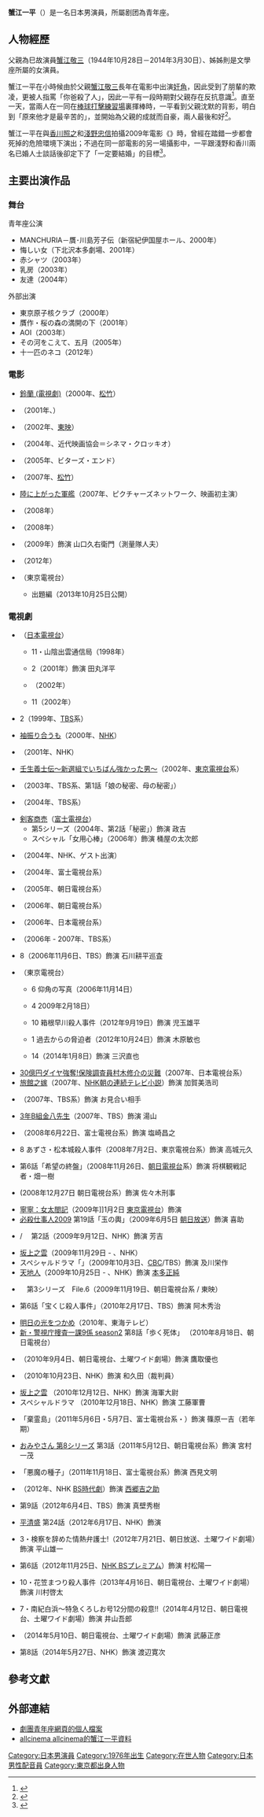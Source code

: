 {{藝人
|姓名 = 蟹江一平
|類型 = 男演員
|國籍 = {{JPN}}
|出生日期 = {{birth date and age|1976|6|8}}
|出生地點 = [[日本|日本]][[東京都|東京都]]
|逝世日期 = 
|逝世地點 = 
|職業 = [[演員|演員]]
|身高 = 
|血型       = 
|教育程度 = 
|宗教信仰 =
|配偶 = 
|子女     =
|音樂類型 =
|演奏樂器 = 
|出身地 =
|出道作 = 
|出道日期 = 
|代表作 = 
|活躍年代 = 2000年至今
|唱片公司 = 
|經紀公司 = 
|網站 = 
|相關團體 =
|獎項 = 
|IMDb = 
}}
{{japanese|japanese=蟹江 一平|kana=かにえ いっぺい|romaji=Kanie Ippei}}

'''蟹江一平'''（{{bd|1976年|6月8日|||Kanie Ippei}}）是一名日本男演員，所屬剧团為青年座。

== 人物經歷 ==
父親為巳故演員[[蟹江敬三|蟹江敬三]]（1944年10月28日－2014年3月30日）、姊姊則是文學座所屬的女演員{{link-ja|栗田桃子|栗田桃子}}。

蟹江一平在小時候由於父親[[蟹江敬三|蟹江敬三]]長年在電影中出演[[奸角|奸角]]，因此受到了朋輩的欺凌，更被人指罵「你爸殺了人」，因此一平有一段時期對父親存在反抗意識<ref name="gendaibusiness20140506-3">{{Cite journal | url = http://gendai.ismedia.jp/articles/-/39045?page=3 | title = 追悼 涙なしには読めません「お前の父ちゃん、また人を殺したな」——いじめられる我が子を前に、父は言葉を呑んだ 名優・蟹江敬三「ごめんな、パパが悪役で」 (3/4) | journal = 週刊現代 | volume =  | publisher = [[講談社|講談社]] | date = 2014-05-06 | accessdate = 2014-05-21 | archive-date = 2017-08-03 | archive-url = https://web.archive.org/web/20170803172030/http://gendai.ismedia.jp/articles/-/39045?page=3 | dead-url = no }}</ref>。直至一天，當兩人在一同在[[棒球打擊練習場|棒球打擊練習場]]裏揮棒時，一平看到父親沈默的背影，明白到「原來他才是最辛苦的」，並開始為父親的成就而自豪，兩人最後和好<ref>{{Cite journal | url = http://gendai.ismedia.jp/articles/-/39045?page=4 | title = 追悼 涙なしには読めません「お前の父ちゃん、また人を殺したな」——いじめられる我が子を前に、父は言葉を呑んだ 名優・蟹江敬三「ごめんな、パパが悪役で」 (4/4) | journal = 週刊現代 | volume =  | publisher = [[講談社|講談社]] | date = 2014-05-06 | accessdate = 2014-05-21 | archive-date = 2017-08-03 | archive-url = https://web.archive.org/web/20170803172301/http://gendai.ismedia.jp/articles/-/39045?page=4 | dead-url = no }}</ref>。
 
蟹江一平在與[[香川照之|香川照之]]和[[淺野忠信|淺野忠信]]拍攝2009年電影《{{link-ja|劍岳 點之記|劒岳 点の記}}》時，曾經在踏錯一步都會死掉的危險環境下演出；不過在同一部電影的另一場攝影中，一平跟淺野和香川兩名已婚人士談話後卻定下了「一定要結婚」的目標<ref>{{Cite news | url = http://eiga.com/news/20090430/9/ | title = 蟹江一平、結婚決意の真相を語る。「劔岳 点の記」トークショー | publisher = 映画.com | date = 2009-04-30 | accessdate = 2014-04-05 | archive-date = 2018-07-10 | archive-url = https://web.archive.org/web/20180710163503/https://eiga.com/news/20090430/9/ | dead-url = no }}</ref>。

== 主要出演作品 ==
=== 舞台 ===
;青年座公演
*MANCHURIA－贋･川島芳子伝（新宿紀伊国屋ホール、2000年）
*悔しい女（下北沢本多劇場、2001年）
*赤シャツ（2003年）
*乳房（2003年）
*友達（2004年）
;外部出演
*東京原子核クラブ（2000年）
*贋作・桜の森の満開の下（2001年）
*AOI（2003年）
*その河をこえて、五月（2005年）
*十一匹のネコ（2012年）

=== 電影 ===
*[[鈴蘭_(電視劇)|鈴蘭 (電視劇)]]（2000年、[[松竹|松竹]]）
*{{tsl|ja|光の雨 (映画)||光の雨}}（2001年、{{tsl|ja|シネカノン||シネカノン}}）
*{{tsl|ja|陽はまた昇る (映画)||陽はまた昇る}}（2002年、[[東映|東映]]）
*{{tsl|ja|ふくろう (映画)||ふくろう}}（2004年、近代映画協会＝シネマ・クロッキオ）
*{{tsl|ja|樹の海||樹の海}}（2005年、ビターズ・エンド）
*{{tsl|ja|東京タワー 〜オカンとボクと、時々、オトン〜 (映画)||東京タワー 〜オカンとボクと、時々、オトン〜}}（2007年、[[松竹|松竹]]）
*[[陸に上がった軍艦|陸に上がった軍艦]]（2007年、ピクチャーズネットワーク、映画初主演）
*{{tsl|ja|哀憑歌 〜CHI-MANAKO〜||哀憑歌 〜CHI-MANAKO〜}}（2008年）
*{{tsl|ja|イエスタデイズ (映画)||イエスタデイズ}}（2008年）
*{{tsl|ja|劒岳 点の記||劒岳 点の記}}（2009年）飾演 山口久右衛門（測量隊人夫）
*{{tsl|ja|はやぶさ 遥かなる帰還||はやぶさ 遥かなる帰還}}（2012年）
* {{tsl|ja|マダム・マーマレードの異常な謎||マダム・マーマレードの異常な謎}}（東京電視台）
** 出題編（2013年10月25日公開）

=== 電視劇 ===
*{{tsl|ja|火曜サスペンス劇場||火曜サスペンス劇場}}（[[日本電視台|日本電視台]]）
**{{tsl|ja|地方記者・立花陽介||地方記者・立花陽介}}11・山陰出雲通信局（1998年）
**{{tsl|ja|街の医者 神山治郎||街の医者 神山治郎}}2（2001年）飾演 田丸洋平
**{{tsl|ja|監察医・室生亜季子||監察医・室生亜季子}}（2002年）
**{{tsl|ja|身辺警護 (テレビドラマ)||身辺警護}}11（2002年）
*{{tsl|ja|弁護士高見沢響子||弁護士高見沢響子}}2（1999年、[[TBS電視台|TBS]]系）
*[[袖振り合うも|袖振り合うも]]（2000年、[[日本放送協會|NHK]]）
*{{tsl|ja|五瓣の椿||五瓣の椿}}（2001年、NHK{{tsl|ja|木曜時代劇||金曜時代劇}}）
*[[壬生義士傳|壬生義士伝〜新選組でいちばん強かった男〜]]（2002年、[[東京電視台|東京電視台]]系{{tsl|ja|新春ワイド時代劇||新春ワイド時代劇}}）
*{{tsl|ja|年下の男||年下の男}}（2003年、TBS系、第1話「娘の秘密、母の秘密」）
*{{tsl|ja|浅見光彦シリーズ||浅見光彦シリーズ 華の下にて}}（2004年、TBS系{{tsl|ja|月曜ミステリー劇場||月曜ミステリー劇場}}）
*[[劍客生涯|剣客商売]]（[[富士電視台ジョン|富士電視台]]）
**第5シリーズ（2004年、第2話「秘密」）飾演 政吉
**スペシャル「女用心棒」（2006年）飾演 桶屋の太次郎
*{{tsl|ja|御宿かわせみ||御宿かわせみ第二章}}（2004年、NHK{{tsl|ja|木曜時代劇||金曜時代劇}}、ゲスト出演）
*{{tsl|ja|ドクター小石の事件カルテ||ドクター小石の事件カルテ}}（2004年、富士電視台系{{tsl|ja|金曜エンタテイメント||金曜エンタテイメント}}）
*{{tsl|ja|終りに見た街||終りに見た街}}（2005年、朝日電視台系）
*{{tsl|ja|黒いバッグの女||黒いバッグの女}}（2006年、朝日電視台系）
*{{tsl|ja|ハチ公物語||伝説の秋田犬 ハチ}}（2006年、日本電視台系{{tsl|ja|DRAMA COMPLEX||DRAMA COMPLEX}}）
*{{tsl|ja|結婚式へ行こう!||結婚式へ行こう!}}（2006年 - 2007年、TBS系{{tsl|ja|愛の劇場||愛の劇場}}）
*{{tsl|ja|月曜ゴールデン||月曜ゴールデン}} {{tsl|ja|弁護士高見沢響子||弁護士高見沢響子}}8（2006年11月6日、TBS）飾演 石川耕平巡査
*{{tsl|ja|水曜ミステリー9||水曜ミステリー9}}（東京電視台）
**{{tsl|ja|多摩南署たたき上げ刑事・近松丙吉||多摩南署たたき上げ刑事・近松丙吉}}6 仰角の写真（2006年11月14日）
**{{tsl|ja|農家の嫁は弁護士!神谷純子のふるさと事件簿||農家の嫁は弁護士!神谷純子のふるさと事件簿}}4 2009年2月18日）
**{{tsl|ja|旅行作家・茶屋次郎||旅行作家・茶屋次郎}}10 箱根早川殺人事件（2012年9月19日）飾演 児玉雄平
**{{tsl|ja|北海道警事件ファイル 警部補 五条聖子||北海道警事件ファイル 警部補 五条聖子}}1 過去からの脅迫者（2012年10月24日）飾演 木原敏也
**{{tsl|ja|監察医・篠宮葉月 死体は語る||監察医・篠宮葉月 死体は語る}}14（2014年1月8日）飾演 三沢直也
*[[30億円ダイヤ強奪!保険調査員村木修介の災難|30億円ダイヤ強奪!保険調査員村木修介の災難]]（2007年、日本電視台系{{tsl|ja|火曜ドラマゴールド||火曜ドラマゴールド}}）
*[[旅館之嫁|旅館之嫁]]（2007年、[[連續電視小說|NHK朝の連続テレビ小説]]）飾演 加賀美浩司
*{{tsl|ja|夫婦道||夫婦道}}（2007年、TBS系）飾演 お見合い相手
*[[3年B組金八先生|3年B組金八先生]]（2007年、TBS）飾演 湯山
*{{tsl|ja|潮風の診療所〜岬のドクター奮戦記〜||潮風の診療所〜岬のドクター奮戦記〜}}（2008年6月22日、富士電視台系）飾演 塩崎昌之
*{{tsl|ja|さすらい署長 風間昭平||さすらい署長 風間昭平}}8 あずさ・松本城殺人事件（2008年7月2日、東京電視台系）飾演 高城元久
*{{tsl|ja|相棒の登場人物||相棒 Season7}} 第6話「希望の終盤」（2008年11月26日、[[朝日電視台|朝日電視台]]系）飾演 将棋観戦記者・畑一樹
*{{tsl|ja|肉体の門 (テレビドラマ)||肉体の門}}(2008年12月27日 朝日電視台系）飾演 佐々木刑事
*[[寧寧：女太閤記|寧寧：女太閤記]]（2009年]]1月2日 [[東京電視台|東京電視台]]）飾演 {{tsl|ja|副田吉成||副田甚兵衛}}
*[[必殺仕事人2009|必殺仕事人2009]] 第19話「玉の輿」（2009年6月5日 [[朝日放送|朝日放送]]）飾演 喜助
*{{tsl|ja|木曜時代劇 (NHK)||土曜時代劇}} / {{tsl|ja|オトコマエ!||オトコマエ!2}}　第2話（2009年9月12日、NHK）飾演 芳吉
*[[坂上之雲|坂上之雲]]（2009年11月29日 - 、NHK）
* スペシャルドラマ「{{tsl|ja|花祭 (2009年のテレビドラマ)||花祭}}」（2009年10月3日、[[中部日本放送|CBC]]/TBS）飾演 及川栄作
*[[天地人_(大河劇)|天地人]]（2009年10月25日 - 、NHK）飾演 [[本多正純|本多正純]]
*{{tsl|ja|その男、副署長||その男、副署長}}　第3シリーズ　File.6（2009年11月19日、朝日電視台系 / 東映）
*{{tsl|ja|赤かぶ検事奮戦記||赤かぶ検事 京都篇}} 第6話「宝くじ殺人事件」（2010年2月17日、TBS）飾演 阿木秀治
*[[抓住明日的光|明日の光をつかめ]]（2010年、東海テレビ）
*[[警視廳搜查一課9係|新・警視庁捜査一課9係 season2]] 第8話「歩く死体」 （2010年8月18日、朝日電視台）
*{{tsl|ja|人類学者・岬久美子の殺人鑑定||人類学者・岬久美子の殺人鑑定}}（2010年9月4日、朝日電視台、土曜ワイド劇場）飾演 鷹取優也
*{{tsl|ja|てのひらのメモ||てのひらのメモ}}（2010年10月23日、NHK）飾演 和久田（裁判員）
*[[坂上之雲|坂上之雲]] （2010年12月12日、NHK）飾演 {{tsl|ja|飯田久恒||飯田久恒}}海軍大尉
*スペシャルドラマ {{tsl|ja|さよなら、アルマ||さよなら、アルマ}}（2010年12月18日、NHK）飾演 工藤軍曹
*{{tsl|ja|浅見光彦シリーズ||浅見光彦シリーズ}}「棄霊島」（2011年5月6日・5月7日、富士電視台系{{tsl|ja|金曜プレステージ||金曜プレステージ}}・{{tsl|ja|土曜プレミアム||土曜プレミアム}}）飾演 篠原一吉（若年期） 
*[[迷宮先生|おみやさん 第8シリーズ]] 第3話（2011年5月12日、朝日電視台系）飾演 宮村一茂
*{{tsl|ja|浅見光彦シリーズ||浅見光彦シリーズ}}「悪魔の種子」（2011年11月18日、富士電視台系{{tsl|ja|金曜プレステージ||金曜プレステージ}}）飾演 西見文明
*{{tsl|ja|陽だまりの樹||陽だまりの樹}}（2012年、NHK [[BS時代劇|BS時代劇]]）飾演 [[西鄉隆盛|西郷吉之助]]
*{{tsl|ja|ハンチョウ〜警視庁安積班〜||ハンチョウ〜警視庁安積班〜}} 第9話（2012年6月4日、TBS）飾演 真壁秀樹
*[[平清盛_(大河劇)|平清盛]] 第24話（2012年6月17日、NHK）飾演 {{tsl|ja|原田種直||原田種直}}
*{{tsl|ja|ヤメ検の女||ヤメ検の女}}3・検察を辞めた情熱弁護士!（2012年7月21日、朝日放送、土曜ワイド劇場）飾演 平山雄一
*{{tsl|ja|そこをなんとか||そこをなんとか}} 第6話（2012年11月25日、[[NHK_BS_Premium|NHK BSプレミアム]]）飾演 村松陽一
*{{tsl|ja|おかしな刑事||おかしな刑事}}10・花笠まつり殺人事件（2013年4月16日、朝日電視台、土曜ワイド劇場）飾演 川村啓太
*{{tsl|ja|東京駅お忘れ物預り所||東京駅お忘れ物預り所}}7・南紀白浜〜特急くろしお号12分間の殺意!!（2014年4月12日、朝日電視台、土曜ワイド劇場）飾演 井山吾郎
*{{tsl|ja|監察官・羽生宗一||監察官・羽生宗一}}（2014年5月10日、朝日電視台、土曜ワイド劇場）飾演 武藤正彦
*{{link-ja|Silent Poor|サイレント・プア}} 第8話（2014年5月27日、NHK）飾演 渡辺寛次

== 參考文獻 ==
{{reflist}}

== 外部連結 ==
* [http://www.seinenza.com/profile/data/kanie_ippei.html 劇團青年座網頁的個人檔案] {{Wayback|url=http://www.seinenza.com/profile/data/kanie_ippei.html |date=20150112222147 }}
* [http://www.allcinema.net/prog/show_p.php?num_p=505250 allcinema allcinema的蟹江一平資料] {{Wayback|url=http://www.allcinema.net/prog/show_p.php?num_p=505250 |date=20150627204454 }}

{{DEFAULTSORT:Kanie Ippei}}

[[Category:日本男演員|Category:日本男演員]]
[[Category:1976年出生|Category:1976年出生]]
[[Category:在世人物|Category:在世人物]]
[[Category:日本男性配音員|Category:日本男性配音員]]
[[Category:東京都出身人物|Category:東京都出身人物]]